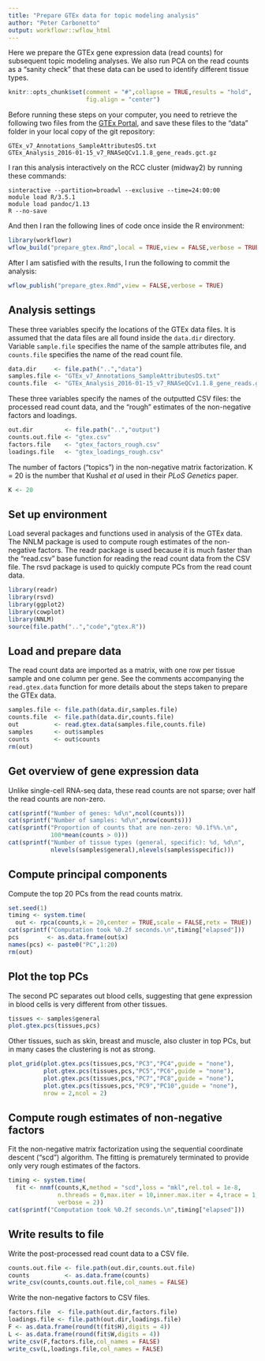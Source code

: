 ```yaml
---
title: "Prepare GTEx data for topic modeling analysis"
author: "Peter Carbonetto"
output: workflowr::wflow_html
---
```


Here we prepare the GTEx gene expression data (read counts) for
subsequent topic modeling analyses. We also run PCA on the read counts
as a "sanity check" that these data can be used to identify different
tissue types.

```r
knitr::opts_chunk$set(comment = "#",collapse = TRUE,results = "hold",
                      fig.align = "center")
```

Before running these steps on your computer, you need to retrieve the
following two files from the [GTEx Portal][gtex], and save these files
to the "data" folder in your local copy of the git repository:

```
GTEx_v7_Annotations_SampleAttributesDS.txt
GTEx_Analysis_2016-01-15_v7_RNASeQCv1.1.8_gene_reads.gct.gz
```

I ran this analysis interactively on the RCC cluster (midway2) by
running these commands:

```
sinteractive --partition=broadwl --exclusive --time=24:00:00
module load R/3.5.1
module load pandoc/1.13
R --no-save
```

And then I ran the following lines of code once inside the R
environment:

```r
library(workflowr)
wflow_build("prepare_gtex.Rmd",local = TRUE,view = FALSE,verbose = TRUE)
```

After I am satisfied with the results, I run the following to commit
the analysis:

```r
wflow_publish("prepare_gtex.Rmd",view = FALSE,verbose = TRUE)
```

Analysis settings
-----------------

These three variables specify the locations of the GTEx data files. It
is assumed that the data files are all found inside the `data.dir`
directory. Variable `sample.file` specifies the name of the sample
attributes file, and `counts.file` specifies the name of the read
count file.

```r
data.dir     <- file.path("..","data")
samples.file <- "GTEx_v7_Annotations_SampleAttributesDS.txt"
counts.file  <- "GTEx_Analysis_2016-01-15_v7_RNASeQCv1.1.8_gene_reads.gct.gz"
```

These three variables specify the names of the outputted CSV files:
the processed read count data, and the "rough" estimates of the
non-negative factors and loadings.

```r
out.dir         <- file.path("..","output")
counts.out.file <- "gtex.csv"
factors.file    <- "gtex_factors_rough.csv"
loadings.file   <- "gtex_loadings_rough.csv"
```

The number of factors ("topics") in the non-negative matrix
factorization. K = 20 is the number that Kushal *et al* used in their
*PLoS Genetics* paper.

```r
K <- 20
```

Set up environment
------------------

Load several packages and functions used in analysis of the GTEx
data. The NNLM package is used to compute rough estimates of the
non-negative factors. The readr package is used because it is much
faster than the "read.csv" base function for reading the read count
data from the CSV file. The rsvd package is used to quickly compute
PCs from the read count data.

```r
library(readr)
library(rsvd)
library(ggplot2)
library(cowplot)
library(NNLM)
source(file.path("..","code","gtex.R"))
```

Load and prepare data
---------------------

The read count data are imported as a matrix, with one row per tissue
sample and one column per gene. See the comments accompanying the
`read.gtex.data` function for more details about the steps taken to
prepare the GTEx data.

```r
samples.file <- file.path(data.dir,samples.file)
counts.file  <- file.path(data.dir,counts.file)
out          <- read.gtex.data(samples.file,counts.file)
samples      <- out$samples
counts       <- out$counts
rm(out)
```

Get overview of gene expression data
------------------------------------

Unlike single-cell RNA-seq data, these read counts are not sparse;
over half the read counts are non-zero.

```r
cat(sprintf("Number of genes: %d\n",ncol(counts)))
cat(sprintf("Number of samples: %d\n",nrow(counts)))
cat(sprintf("Proportion of counts that are non-zero: %0.1f%%.\n",
            100*mean(counts > 0)))
cat(sprintf("Number of tissue types (general, specific): %d, %d\n",
            nlevels(samples$general),nlevels(samples$specific)))
```
			
Compute principal components
----------------------------

Compute the top 20 PCs from the read counts matrix.

```r
set.seed(1)
timing <- system.time(
  out <- rpca(counts,k = 20,center = TRUE,scale = FALSE,retx = TRUE))
cat(sprintf("Computation took %0.2f seconds.\n",timing["elapsed"]))
pcs        <- as.data.frame(out$x)
names(pcs) <- paste0("PC",1:20)
rm(out)
```

Plot the top PCs
----------------

The second PC separates out blood cells, suggesting that gene
expression in blood cells is very different from other tissues.

```r
tissues <- samples$general
plot.gtex.pcs(tissues,pcs)
```

Other tissues, such as skin, breast and muscle, also cluster in top
PCs, but in many cases the clustering is not as strong.

```r
plot_grid(plot.gtex.pcs(tissues,pcs,"PC3","PC4",guide = "none"),
          plot.gtex.pcs(tissues,pcs,"PC5","PC6",guide = "none"),
          plot.gtex.pcs(tissues,pcs,"PC7","PC8",guide = "none"),
          plot.gtex.pcs(tissues,pcs,"PC9","PC10",guide = "none"),
          nrow = 2,ncol = 2)
```

Compute rough estimates of non-negative factors
-----------------------------------------------

Fit the non-negative matrix factorization using the sequential
coordinate descent ("scd") algorithm. The fitting is prematurely
terminated to provide only very rough estimates of the factors.

```r
timing <- system.time(
  fit <- nnmf(counts,K,method = "scd",loss = "mkl",rel.tol = 1e-8,
              n.threads = 0,max.iter = 10,inner.max.iter = 4,trace = 1,
			  verbose = 2))
cat(sprintf("Computation took %0.2f seconds.\n",timing["elapsed"]))
```

Write results to file
---------------------

Write the post-processed read count data to a CSV file.

```r
counts.out.file <- file.path(out.dir,counts.out.file)
counts          <- as.data.frame(counts)
write_csv(counts,counts.out.file,col_names = FALSE)
```

Write the non-negative factors to CSV files.

```r
factors.file  <- file.path(out.dir,factors.file)
loadings.file <- file.path(out.dir,loadings.file)
F <- as.data.frame(round(t(fit$H),digits = 4))
L <- as.data.frame(round(fit$W,digits = 4))
write_csv(F,factors.file,col_names = FALSE)
write_csv(L,loadings.file,col_names = FALSE)
```

[gtex]: https://www.gtexportal.org

